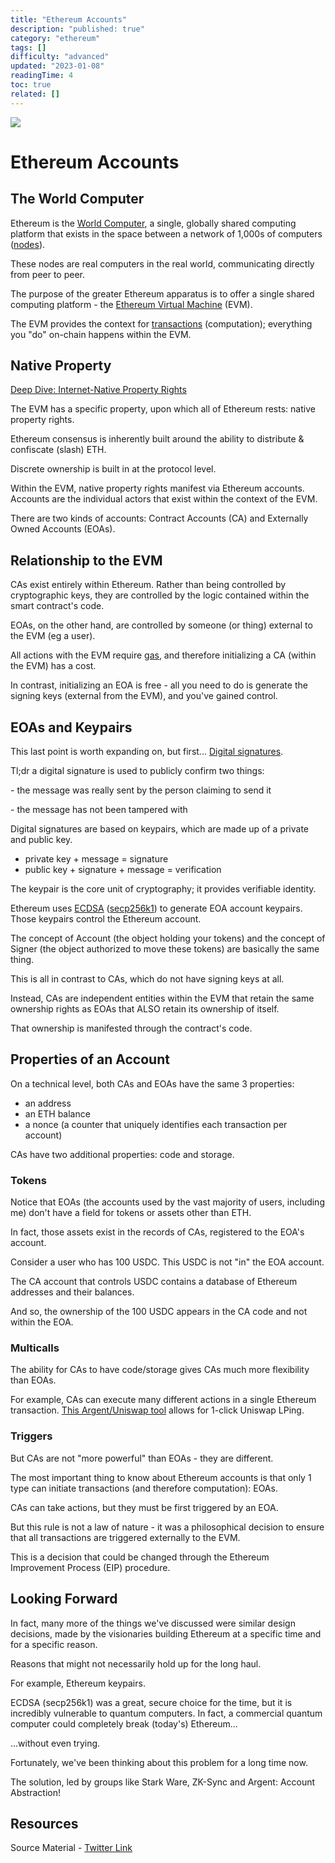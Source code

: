 ```yaml
---
title: "Ethereum Accounts"
description: "published: true"
category: "ethereum"
tags: []
difficulty: "advanced"
updated: "2023-01-08"
readingTime: 4
toc: true
related: []
---
```


![](/images/account-banner.png)

# Ethereum Accounts

## The World Computer

Ethereum is the [World Computer](https://inevitableeth.com/home/ethereum/world-computer), a single, globally shared computing platform that exists in the space between a network of 1,000s of computers ([nodes](https://inevitableeth.com/home/ethereum/node)).

These nodes are real computers in the real world, communicating directly from peer to peer.

The purpose of the greater Ethereum apparatus is to offer a single shared computing platform - the [Ethereum Virtual Machine](/ethereum/evm) (EVM).

The EVM provides the context for [transactions](/ethereum/transaction) (computation); everything you "do" on-chain happens within the EVM.

## Native Property

[Deep Dive: Internet-Native Property Rights](/ethereum/property-rights)

The EVM has a specific property, upon which all of Ethereum rests: native property rights.

Ethereum consensus is inherently built around the ability to distribute & confiscate (slash) ETH.

Discrete ownership is built in at the protocol level.

Within the EVM, native property rights manifest via Ethereum accounts. Accounts are the individual actors that exist within the context of the EVM.

There are two kinds of accounts: Contract Accounts (CA) and Externally Owned Accounts (EOAs).

## Relationship to the EVM

CAs exist entirely within Ethereum. Rather than being controlled by cryptographic keys, they are controlled by the logic contained within the smart contract's code.

EOAs, on the other hand, are controlled by someone (or thing) external to the EVM (eg a user).

All actions with the EVM require [gas](/concepts/gas), and therefore initializing a CA (within the EVM) has a cost.

In contrast, initializing an EOA is free - all you need to do is generate the signing keys (external from the EVM), and you've gained control.

## EOAs and Keypairs

This last point is worth expanding on, but first... [Digital signatures](/concepts/digital-signatures).

Tl;dr a digital signature is used to publicly confirm two things:

\- the message was really sent by the person claiming to send it

\- the message has not been tampered with

Digital signatures are based on keypairs, which are made up of a private and public key.

*   private key + message = signature
*   public key + signature + message = verification

The keypair is the core unit of cryptography; it provides verifiable identity.

Ethereum uses [ECDSA](https://en.wikipedia.org/wiki/Elliptic_Curve_Digital_Signature_Algorithm) ([secp256k1](https://en.bitcoin.it/wiki/Secp256k1)) to generate EOA account keypairs. Those keypairs control the Ethereum account.

The concept of Account (the object holding your tokens) and the concept of Signer (the object authorized to move these tokens) are basically the same thing.

This is all in contrast to CAs, which do not have signing keys at all.

Instead, CAs are independent entities within the EVM that retain the same ownership rights as EOAs that ALSO retain its ownership of itself.

That ownership is manifested through the contract's code.

## Properties of an Account

On a technical level, both CAs and EOAs have the same 3 properties:

*   an address
*   an ETH balance
*   a nonce (a counter that uniquely identifies each transaction per account)

CAs have two additional properties: code and storage.

### Tokens

Notice that EOAs (the accounts used by the vast majority of users, including me) don't have a field for tokens or assets other than ETH.

In fact, those assets exist in the records of CAs, registered to the EOA's account.

Consider a user who has 100 USDC. This USDC is not "in" the EOA account.

The CA account that controls USDC contains a database of Ethereum addresses and their balances.

And so, the ownership of the 100 USDC appears in the CA code and not within the EOA.

### Multicalls

The ability for CAs to have code/storage gives CAs much more flexibility than EOAs.

For example, CAs can execute many different actions in a single Ethereum transaction. [This Argent/Uniswap tool](https://www.argent.xyz/blog/uniswap-multicall/) allows for 1-click Uniswap LPing.

### Triggers

But CAs are not "more powerful" than EOAs - they are different.

The most important thing to know about Ethereum accounts is that only 1 type can initiate transactions (and therefore computation): EOAs.

CAs can take actions, but they must be first triggered by an EOA.

But this rule is not a law of nature - it was a philosophical decision to ensure that all transactions are triggered externally to the EVM.

This is a decision that could be changed through the Ethereum Improvement Process (EIP) procedure.

## Looking Forward

In fact, many more of the things we've discussed were similar design decisions, made by the visionaries building Ethereum at a specific time and for a specific reason.

Reasons that might not necessarily hold up for the long haul.

For example, Ethereum keypairs.

ECDSA (secp256k1) was a great, secure choice for the time, but it is incredibly vulnerable to quantum computers. In fact, a commercial quantum computer could completely break (today's) Ethereum...

...without even trying.

Fortunately, we've been thinking about this problem for a long time now.

The solution, led by groups like Stark Ware, ZK-Sync and Argent: Account Abstraction!

## Resources

Source Material - [Twitter Link](https://twitter.com/logarithmicrex/status/1612265449923956737)
